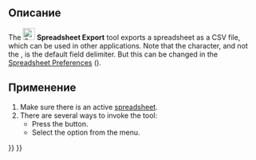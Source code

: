 <languages/>

{{Docnav/ru
|[[Spreadsheet_Import/ru|Импорт электронной таблицы]]
|[[Spreadsheet_MergeCells/ru|Объединить ячейки]]
|[[Spreadsheet_Workbench/ru|Электронные таблицы]]
|IconL=Spreadsheet_Import.svg
|IconR=Spreadsheet_MergeCells.svg
|IconC=Workbench_Spreadsheet.svg
}}

{{GuiCommand/ru
|Name/ru=Экспорт электронной таблицы
|Name=Spreadsheet_Export
|MenuLocation=Электронная таблица → Экспорт электронной таблицы
|Workbenches=[[Spreadsheet_Workbench/ru|Spreadsheet]]
|Version=0.17
|SeeAlso=[[Spreadsheet_Import/ru|Импорт электронной таблицы]]
}}

<span id="Description"></span>
==Описание==

The [[File:Spreadsheet_Export.svg|24px]] '''Spreadsheet Export''' tool exports a spreadsheet as a CSV file, which can be used in other applications. Note that the {{Value|tab}} character, and not the {{Value|comma}}, is the default field delimiter. But this can be changed in the [[Spreadsheet_Preferences|Spreadsheet Preferences]] ({{Version|0.20}}).

<span id="Usage"></span>
==Применение==

# Make sure there is an active [[Spreadsheet_CreateSheet|spreadsheet]].
# There are several ways to invoke the tool:
#* Press the {{Button|[[File:Spreadsheet_Export.svg|16px]] [[Spreadsheet_Export|Export spreadsheet]]}} button.
#* Select the {{MenuCommand|Spreadsheet → [[File:Spreadsheet_Export.svg|16px]] Export spreadsheet}} option from the menu.


{{Docnav/ru
|[[Spreadsheet_Import/ru|Импорт электронной таблицы]]
|[[Spreadsheet_MergeCells/ru|Объединить ячейки]]
|[[Spreadsheet_Workbench/ru|Электронные таблицы]]
|IconL=Spreadsheet_Import.svg
|IconR=Spreadsheet_MergeCells.svg
|IconC=Workbench_Spreadsheet.svg
}}

{{Spreadsheet_Tools_navi{{#translation:}}}}
{{Userdocnavi{{#translation:}}}}